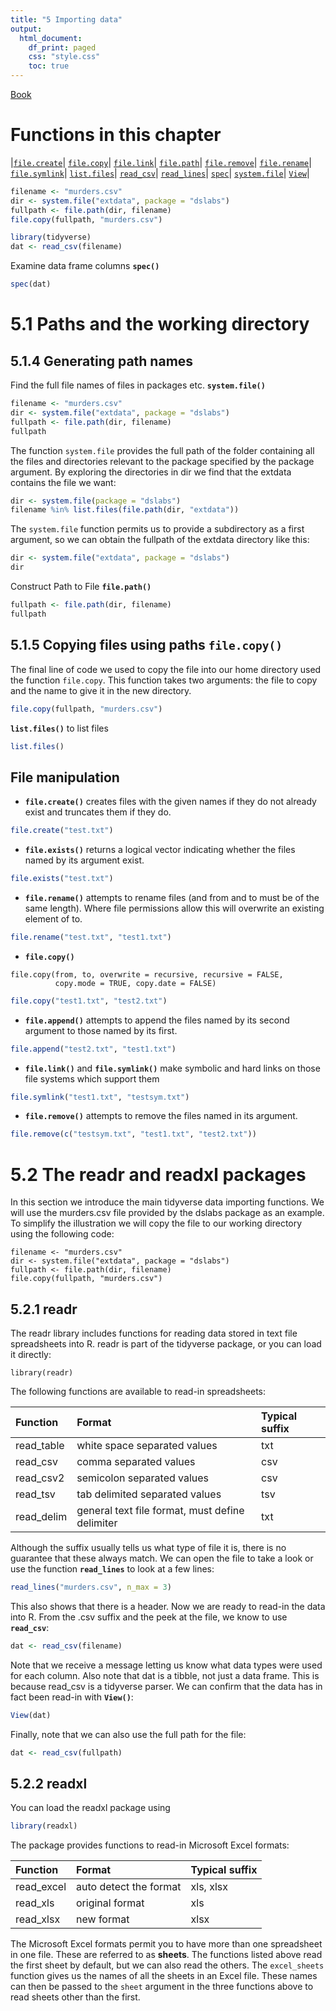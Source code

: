 ```yaml
---
title: "5 Importing data"
output:
  html_document:
    df_print: paged
    css: "style.css"
    toc: true
---
```


[Book](http://rafalab.dfci.harvard.edu/dsbook/r-basics.html)

# Functions in this chapter

|<a href="#file-create">`file.create`</a>|
<a href="#file-copy">`file.copy`</a>|
<a href="#file-link">`file.link`</a>|
<a href="#file-path">`file.path`</a>|
<a href="#file-remove">`file.remove`</a>|
<a href="#file-rename">`file.rename`</a>|
<a href="#file-symlink">`file.symlink`</a>|
<a href="#list-files">`list.files`</a>|
<a href="#read-csv">`read_csv`</a>|
<a href="#read-lines">`read_lines`</a>|
<a href="#spec">`spec`</a>|
<a href="#system-file">`system.file`</a>|
<a href="#view">`View`</a>|


```r
filename <- "murders.csv"
dir <- system.file("extdata", package = "dslabs") 
fullpath <- file.path(dir, filename)
file.copy(fullpath, "murders.csv")
```
```r
library(tidyverse)
dat <- read_csv(filename)
```

Examine data frame columns <span id="spec">**`spec()`**</span>

```r
spec(dat)
```

# 5.1 Paths and the working directory

## 5.1.4 Generating path names

Find the full file names of files in packages etc. <span id="system-file">**`system.file()`**</span>

```r
filename <- "murders.csv"
dir <- system.file("extdata", package = "dslabs") 
fullpath <- file.path(dir, filename)
fullpath
```

The function `system.file` provides the full path of the folder containing all the files and directories relevant to the package specified by the package argument. By exploring the directories in dir we find that the extdata contains the file we want:

```r
dir <- system.file(package = "dslabs") 
filename %in% list.files(file.path(dir, "extdata"))
```

The `system.file` function permits us to provide a subdirectory as a first argument, so we can obtain the fullpath of the extdata directory like this:

```r
dir <- system.file("extdata", package = "dslabs") 
dir
```

Construct Path to File <span id="file-path">**`file.path()`**</span>

```r
fullpath <- file.path(dir, filename)
fullpath
```

## 5.1.5 Copying files using paths `file.copy()`

The final line of code we used to copy the file into our home directory used
the function `file.copy`. This function takes two arguments: the file to copy and the name to give it in the new directory.

```r
file.copy(fullpath, "murders.csv")
```

<span id="list-files">**`list.files()`**</span> to list files

```r
list.files()
```

## File manipulation

- <span id="file-create">**`file.create()`**</span>
creates files with the given names if they do not already exist and truncates them if they do.
```r
file.create("test.txt")
```

- <span id="file-exists">**`file.exists()`**</span> returns a logical vector indicating whether the files named by its argument exist.

```r
file.exists("test.txt")
```

- <span id="file-rename">**`file.rename()`**</span> 
attempts to rename files (and from and to must be of the same length). Where file permissions allow this will overwrite an existing element of to. 

```r
file.rename("test.txt", "test1.txt")
```

- <span id="file-copy">**`file.copy()`**</span>
```
file.copy(from, to, overwrite = recursive, recursive = FALSE,
          copy.mode = TRUE, copy.date = FALSE)
```
```r
file.copy("test1.txt", "test2.txt")
```

- <span id="file-append">**`file.append()`**</span>
attempts to append the files named by its second argument to those named by its first.

```r
file.append("test2.txt", "test1.txt")
```

- <span id="file-link">**`file.link()`**</span> and <span id="file-symlink">**`file.symlink()`**</span>
make symbolic and hard links on those file systems which support them

```r
file.symlink("test1.txt", "testsym.txt")
```

- <span id="file-remove">**`file.remove()`**</span>
attempts to remove the files named in its argument. 

```r
file.remove(c("testsym.txt", "test1.txt", "test2.txt"))
```

# 5.2 The readr and readxl packages

In this section we introduce the main tidyverse data importing functions. We will use the murders.csv file provided by the dslabs package as an example. To simplify the illustration we will copy the file to our working directory using the following code:
```
filename <- "murders.csv"
dir <- system.file("extdata", package = "dslabs") 
fullpath <- file.path(dir, filename)
file.copy(fullpath, "murders.csv")
```
## 5.2.1 readr

The readr library includes functions for reading data stored in text file spreadsheets into R. <span class="pink">readr is part of the tidyverse package, or you can load it directly</span>:

```
library(readr)
```

The following functions are available to read-in spreadsheets:


|Function	|Format	|Typical suffix|
|:--|:--|:--|
|read_table	|white space separated values	|txt|
|read_csv	|comma separated values	|csv|
|read_csv2	|semicolon separated values	|csv|
|read_tsv	|tab delimited separated values	|tsv|
|read_delim	|general text file format, must define delimiter	|txt|

Although the suffix usually tells us what type of file it is, there is no guarantee that these always match. We can open the file to take a look or use the function <span id="read-lines">**`read_lines`**</span> to look at a few lines:

```r
read_lines("murders.csv", n_max = 3)
```

This also shows that there is a header. Now we are ready to read-in the data into R. From the .csv suffix and the peek at the file, we know to use <span id="read-csv">**`read_csv`**</span>:

```r
dat <- read_csv(filename)
```

Note that we receive a message letting us know what data types were used for each column. Also note that dat is a tibble, not just a data frame. This is because read_csv is a tidyverse parser. We can confirm that the data has in fact been read-in with <span id="view">**`View()`**</span>:

```r
View(dat)
```

Finally, note that we can also use the full path for the file:

```r
dat <- read_csv(fullpath)
```

## 5.2.2 readxl

You can load the readxl package using
```r
library(readxl)
```

The package provides functions to read-in Microsoft Excel formats:

|Function	|Format	|Typical suffix|
|:--|:--|:--|
|read_excel	|auto detect the format	|xls, xlsx|
|read_xls	|original format	|xls|
|read_xlsx	|new format	|xlsx|

The Microsoft Excel formats permit you to have more than one spreadsheet in one file. These are referred to as **sheets**. The functions listed above read the first sheet by default, but we can also read the others. <span class="pink">The `excel_sheets` function gives us the names of all the sheets in an Excel file. These names can then be passed to the `sheet` argument in the three functions above to read sheets other than the first.</span>












